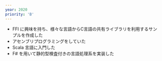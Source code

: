 ```yaml
---
year: 2020
priority: 'B'
---
```


-   FFI に興味を持ち、様々な言語からC言語の共有ライブラリを利用するサンプルを作成した
-   アセンブリプログラミングをしていた
-   Scala 言語に入門した
-   F# を用いて静的型検査付きの言語処理系を実装した
